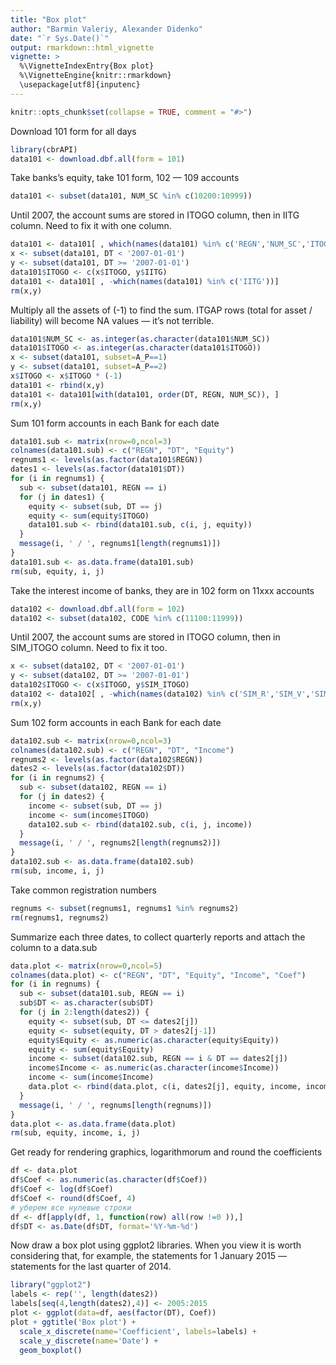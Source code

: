 ```yaml
---
title: "Box plot"
author: "Barmin Valeriy, Alexander Didenko"
date: "`r Sys.Date()`"
output: rmarkdown::html_vignette
vignette: >
  %\VignetteIndexEntry{Box plot}
  %\VignetteEngine{knitr::rmarkdown}
  \usepackage[utf8]{inputenc}
---
```


```r
knitr::opts_chunk$set(collapse = TRUE, comment = "#>")
```
Download 101 form for all days
```r
library(cbrAPI)
data101 <- download.dbf.all(form = 101)
```
Take banks's equity, take 101 form, 102 — 109 accounts
```r
data101 <- subset(data101, NUM_SC %in% c(10200:10999))
```
Until 2007, the account sums are stored in ITOGO column, then in IITG column. Need to fix it with one column.
```r
data101 <- data101[ , which(names(data101) %in% c('REGN','NUM_SC','ITOGO','IITG','A_P','DT'))]
x <- subset(data101, DT < '2007-01-01')
y <- subset(data101, DT >= '2007-01-01')
data101$ITOGO <- c(x$ITOGO, y$IITG)
data101 <- data101[ , -which(names(data101) %in% c('IITG'))]
rm(x,y)
```
Multiply all the assets of (-1) to find the sum. ITGAP rows (total for asset / liability) will become NA values — it's not terrible.
```r
data101$NUM_SC <- as.integer(as.character(data101$NUM_SC))
data101$ITOGO <- as.integer(as.character(data101$ITOGO))
x <- subset(data101, subset=A_P==1)
y <- subset(data101, subset=A_P==2)
x$ITOGO <- x$ITOGO * (-1)
data101 <- rbind(x,y)
data101 <- data101[with(data101, order(DT, REGN, NUM_SC)), ]
rm(x,y)
```
Sum 101 form accounts in each Bank for each date
```r
data101.sub <- matrix(nrow=0,ncol=3)
colnames(data101.sub) <- c("REGN", "DT", "Equity")
regnums1 <- levels(as.factor(data101$REGN))
dates1 <- levels(as.factor(data101$DT))
for (i in regnums1) {
  sub <- subset(data101, REGN == i)
  for (j in dates1) {
    equity <- subset(sub, DT == j)
    equity <- sum(equity$ITOGO)
    data101.sub <- rbind(data101.sub, c(i, j, equity))
  }
  message(i, ' / ', regnums1[length(regnums1)])
}
data101.sub <- as.data.frame(data101.sub)
rm(sub, equity, i, j)
```
Take the interest income of banks, they are in 102 form on 11xxx accounts
```r
data102 <- download.dbf.all(form = 102)
data102 <- subset(data102, CODE %in% c(11100:11999))
```
Until 2007, the account sums are stored in ITOGO column, then in SIM_ITOGO column. Need to fix it too.
```r
x <- subset(data102, DT < '2007-01-01')
y <- subset(data102, DT >= '2007-01-01')
data102$ITOGO <- c(x$ITOGO, y$SIM_ITOGO)
data102 <- data102[ , -which(names(data102) %in% c('SIM_R','SIM_V','SIM_ITOGO'))]
rm(x,y)
```
Sum 102 form accounts in each Bank for each date
```r
data102.sub <- matrix(nrow=0,ncol=3)
colnames(data102.sub) <- c("REGN", "DT", "Income")
regnums2 <- levels(as.factor(data102$REGN))
dates2 <- levels(as.factor(data102$DT))
for (i in regnums2) {
  sub <- subset(data102, REGN == i)
  for (j in dates2) {
    income <- subset(sub, DT == j)
    income <- sum(income$ITOGO)
    data102.sub <- rbind(data102.sub, c(i, j, income))
  }
  message(i, ' / ', regnums2[length(regnums2)])
}
data102.sub <- as.data.frame(data102.sub)
rm(sub, income, i, j)
```
Take common registration numbers
```r
regnums <- subset(regnums1, regnums1 %in% regnums2)
rm(regnums1, regnums2)
```
Summarize each three dates, to collect quarterly reports and attach the column to a data.sub
```r
data.plot <- matrix(nrow=0,ncol=5)
colnames(data.plot) <- c("REGN", "DT", "Equity", "Income", "Coef")
for (i in regnums) {
  sub <- subset(data101.sub, REGN == i)
  sub$DT <- as.character(sub$DT)
  for (j in 2:length(dates2)) {
    equity <- subset(sub, DT <= dates2[j])
    equity <- subset(equity, DT > dates2[j-1])
    equity$Equity <- as.numeric(as.character(equity$Equity))
    equity <- sum(equity$Equity)
    income <- subset(data102.sub, REGN == i & DT == dates2[j])
    income$Income <- as.numeric(as.character(income$Income))
    income <- sum(income$Income)
    data.plot <- rbind(data.plot, c(i, dates2[j], equity, income, income/equity))
  }
  message(i, ' / ', regnums[length(regnums)])
}
data.plot <- as.data.frame(data.plot)
rm(sub, equity, income, i, j)
```
Get ready for rendering graphics, logarithmorum and round the coefficients
```r
df <- data.plot
df$Coef <- as.numeric(as.character(df$Coef))
df$Coef <- log(df$Coef)
df$Coef <- round(df$Coef, 4)
# уберем все нулевые строки
df <- df[apply(df, 1, function(row) all(row !=0 )),]
df$DT <- as.Date(df$DT, format='%Y-%m-%d')
```
Now draw a box plot using ggplot2 libraries. When you view it is worth considering that, for example, the statements for 1 January 2015 — statements for the last quarter of 2014.
```r
library("ggplot2")
labels <- rep('', length(dates2))
labels[seq(4,length(dates2),4)] <- 2005:2015
plot <- ggplot(data=df, aes(factor(DT), Coef))
plot + ggtitle('Box plot') +
  scale_x_discrete(name='Coefficient', labels=labels) +
  scale_y_discrete(name='Date') +
  geom_boxplot()
```